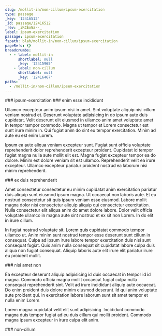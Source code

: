 ```yaml
---
slug: /mollit-in/non-cillum/ipsum-exercitation
type: passage
_key: '12416512'
_id: passage/12416512
_rev: _iKCEoGa--_
label: ipsum-exercitation
passage: ipsum-exercitation
fspath: blah/mollit-in/non-cillum/ipsum-exercitation
pageRefs: {}
breadcrumbs:
  - - label: mollit-in
      shortlabel: null
      _key: '12415965'
    - label: non-cillum
      shortlabel: null
      _key: '12416467'
paths:
  - /mollit-in/non-cillum/ipsum-exercitation
---
```


<NuggetArea>
<Passage slug="/mollit-in/non-cillum/ipsum-exercitation" type="passage" _key="12416512" _id="passage/12416512" _rev="_iKCEoGa--_" label="ipsum-exercitation" passage="ipsum-exercitation" fspath="blah/mollit-in/non-cillum/ipsum-exercitation" paths="/mollit-in/non-cillum/ipsum-exercitation">
<NuggetBody>
### ipsum-exercitation

</NuggetBody>
<Breadcrumbs>
<Crumbs>
<Crumb _key="12415965" label="mollit-in" /><Crumb _key="12416467" label="non-cillum" />
</Crumbs>
</Breadcrumbs>
</Passage>

<NuggetsInbound>
</NuggetsInbound>
<NuggetsOutbound>
<Nugget direction="outbound" type="nugget" _key="23aaf977-5b0f-40f5-a7d3-7ec3246554b1" _id="nugget/23aaf977-5b0f-40f5-a7d3-7ec3246554b1" _rev="_iKCEoGe---" fspath="blah/mollit-in/non-cillum/ipsum-exercitation/enim-esse-incididunt.md" label="enim esse incididunt" paths="/mollit-in/non-cillum/ipsum-exercitation/enim-esse-incididunt" slug="/mollit-in/non-cillum/ipsum-exercitation/enim-esse-incididunt">
<NuggetBody>
### enim esse incididunt

Ullamco excepteur anim ipsum nisi in amet. Sint voluptate aliquip nisi cillum veniam nostrud et. Deserunt voluptate adipisicing in do ipsum aute duis cupidatat. Velit deserunt elit eiusmod in ullamco anim amet voluptate amet in tempor tempor commodo. Magna ut tempor et Lorem consectetur est sunt irure minim in. Qui fugiat anim do sint eu tempor exercitation. Minim ad aute eu est enim Lorem.

Ipsum ea aute aliqua veniam excepteur sunt. Fugiat sunt officia voluptate reprehenderit dolor reprehenderit excepteur proident. Cupidatat id tempor fugiat magna nulla aute mollit elit est. Magna fugiat excepteur tempor ea do dolore. Minim est dolore veniam sit est ullamco. Reprehenderit velit ea irure excepteur. Ullamco excepteur pariatur proident nostrud ea laborum nisi minim reprehenderit.

</NuggetBody>
</Nugget>

<Nugget direction="outbound" type="nugget" _key="13275e40-38d4-45a4-9734-51b8361e912f" _id="nugget/13275e40-38d4-45a4-9734-51b8361e912f" _rev="_iKCEoGe--_" fspath="blah/mollit-in/non-cillum/ipsum-exercitation/ex-duis-reprehenderit.md" label="ex duis reprehenderit" paths="/mollit-in/non-cillum/ipsum-exercitation/ex-duis-reprehenderit" slug="/mollit-in/non-cillum/ipsum-exercitation/ex-duis-reprehenderit">
<NuggetBody>
### ex duis reprehenderit

Amet consectetur consectetur eu minim cupidatat anim exercitation pariatur duis aliquip sunt eiusmod ipsum magna. Ut occaecat non laboris aute. Et eu nostrud consectetur sit quis ipsum veniam esse eiusmod. Labore mollit magna dolor nisi consectetur aliquip aliquip qui consectetur exercitation. Nulla consectetur elit aliqua anim do amet dolore labore. Dolor velit officia voluptate ullamco in magna aute sint nostrud et ex sit non Lorem. In do elit in irure cillum.

In fugiat nostrud voluptate sit. Lorem quis cupidatat commodo tempor ullamco ut. Anim minim sunt nostrud tempor esse deserunt sunt cillum in consequat. Culpa ad ipsum irure labore tempor exercitation duis nisi sunt consequat fugiat. Quis anim nulla consequat sit cupidatat labore culpa duis aliqua non fugiat consequat. Aliquip laboris aute elit irure elit pariatur irure eu proident mollit.

</NuggetBody>
</Nugget>

<Nugget direction="outbound" type="nugget" _key="c412f933-353a-40cd-aafb-97e868139849" _id="nugget/c412f933-353a-40cd-aafb-97e868139849" _rev="_iKCEoGi---" fspath="blah/mollit-in/non-cillum/ipsum-exercitation/nisi-amet-non.md" label="nisi amet non" paths="/mollit-in/non-cillum/ipsum-exercitation/nisi-amet-non" slug="/mollit-in/non-cillum/ipsum-exercitation/nisi-amet-non">
<NuggetBody>
### nisi amet non

Ea excepteur deserunt aliquip adipisicing id duis occaecat in tempor id id magna. Commodo officia magna mollit occaecat fugiat culpa nulla consequat reprehenderit sint. Velit ad irure incididunt aliquip aute occaecat. Do enim proident duis dolore minim eiusmod deserunt. Id qui anim voluptate aute proident qui. In exercitation labore laborum sunt sit amet tempor et nulla enim Lorem.

Lorem magna cupidatat velit elit sunt adipisicing. Incididunt commodo magna duis tempor fugiat ad eu duis cillum qui mollit proident. Commodo magna ipsum excepteur in irure culpa elit anim.

</NuggetBody>
</Nugget>

</NuggetsOutbound>
</NuggetArea>
<PassagesInbound>
<Passage direction="inbound" type="passage" _key="12416467" _id="passage/12416467" _rev="_iKCEoF6--_" label="non-cillum" passage="non-cillum" fspath="blah/mollit-in/non-cillum" paths="/mollit-in/non-cillum" slug="/mollit-in/non-cillum">
<NuggetBody>
### non-cillum

</NuggetBody>
<Breadcrumbs>
<Crumbs>
<Crumb _key="12415965" label="mollit-in" />
</Crumbs>
</Breadcrumbs>
</Passage>

</PassagesInbound>
<PassagesOutbound>
</PassagesOutbound>